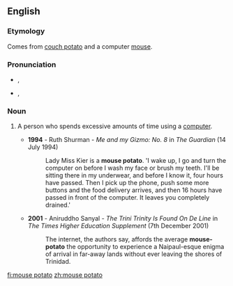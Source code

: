 ==English==

===Etymology===
Comes from [[couch potato]] and a computer [[mouse]].

===Pronunciation===
* {{a|UK}} {{IPA|/ˈmaʊs pəˈteɪ.təʊ/}}, {{X-SAMPA|/"maUs p@"teI.t@U/}}
* {{a|US}} {{IPA|/maʊs pəʊ.teɪ.təʊ/}}, {{X-SAMPA|/MaUs p@U.teI.t@U/}}

===Noun===
{{en-noun|head=[[mouse]] [[potato]]|es}}

# {{idiomatic}} A person who spends excessive amounts of time using a [[computer]].
#* '''1994''' - Ruth Shurman - ''Me and my Gizmo: No. 8'' in ''The Guardian'' (14 July 1994)
#*: Lady Miss Kier is a '''mouse potato'''. 'I wake up, I go and turn the computer on before I wash my face or brush my teeth. I'll be sitting there in my underwear, and before I know it, four hours have passed. Then I pick up the phone, push some more buttons and the food delivery arrives, and then 16 hours have passed in front of the computer. It leaves you completely drained.'
#* '''2001''' - Aniruddho Sanyal - ''The Trini Trinity Is Found On De Line'' in ''The Times Higher Education Supplement'' (7th December 2001)
#*: The internet, the authors say, affords the average '''mouse-potato''' the opportunity to experience a Naipaul-esque enigma of arrival in far-away lands without ever leaving the shores of Trinidad.

[[fi:mouse potato]]
[[zh:mouse potato]]